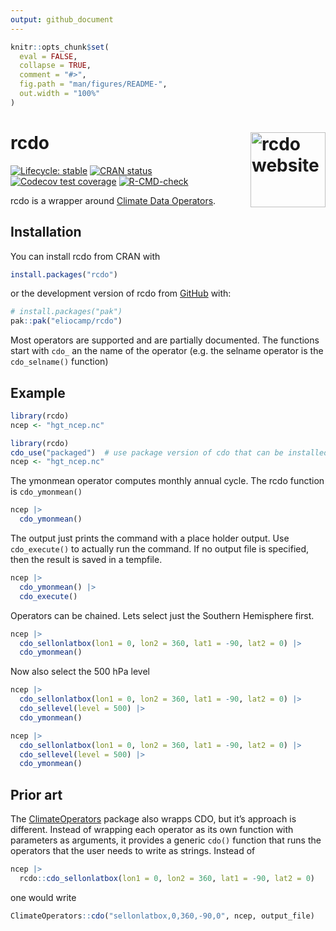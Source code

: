 ```yaml
---
output: github_document
---
```


<!-- README.md is generated from README.Rmd. Please edit that file -->

```r
knitr::opts_chunk$set(
  eval = FALSE,
  collapse = TRUE,
  comment = "#>",
  fig.path = "man/figures/README-",
  out.width = "100%"
)
```

# rcdo <a href="https://eliocamp.github.io/rcdo/"><img src="man/figures/logo.png" align="right" height="120" alt="rcdo website" /></a>

<!-- badges: start -->
[![Lifecycle: stable](https://img.shields.io/badge/lifecycle-stable-brightgreen.svg)](https://lifecycle.r-lib.org/articles/stages.html#stable)
[![CRAN status](https://www.r-pkg.org/badges/version/rcdo)](https://CRAN.R-project.org/package=rcdo)
[![Codecov test coverage](https://codecov.io/gh/eliocamp/rcdo/graph/badge.svg)](https://app.codecov.io/gh/eliocamp/rcdo)
[![R-CMD-check](https://github.com/eliocamp/rcdo/actions/workflows/R-CMD-check.yaml/badge.svg)](https://github.com/eliocamp/rcdo/actions/workflows/R-CMD-check.yaml)
<!-- badges: end -->

rcdo is a wrapper around [Climate Data Operators](https://code.mpimet.mpg.de/projects/cdo). 

## Installation

You can install rcdo from CRAN with 

```r
install.packages("rcdo")
```

or the development version of rcdo from [GitHub](https://github.com/) with:

``` r
# install.packages("pak")
pak::pak("eliocamp/rcdo")
```

Most operators are supported and are partially documented. 
The functions start with `cdo_` an the name of the operator (e.g. the selname operator is the `cdo_selname()` function)

## Example


```r
library(rcdo)
ncep <- "hgt_ncep.nc"
```

```r
library(rcdo)
cdo_use("packaged")  # use package version of cdo that can be installed with `cdo_install()`. 
ncep <- "hgt_ncep.nc"
```

The ymonmean operator computes monthly annual cycle. 
The rcdo function is `cdo_ymonmean()`

```r
ncep |> 
  cdo_ymonmean() 
```

The output just prints the command with a place holder output. 
Use `cdo_execute()` to actually run the command. 
If no output file is specified, then the result is saved in a tempfile. 

```r
ncep |> 
  cdo_ymonmean() |> 
  cdo_execute()
```

Operators can be chained. 
Lets select just the Southern Hemisphere first.

```r
ncep |> 
  cdo_sellonlatbox(lon1 = 0, lon2 = 360, lat1 = -90, lat2 = 0) |> 
  cdo_ymonmean() 
```

Now also select the 500 hPa level 

```r
ncep |> 
  cdo_sellonlatbox(lon1 = 0, lon2 = 360, lat1 = -90, lat2 = 0) |> 
  cdo_sellevel(level = 500) |> 
  cdo_ymonmean() 
```


```r
ncep |> 
  cdo_sellonlatbox(lon1 = 0, lon2 = 360, lat1 = -90, lat2 = 0) |> 
  cdo_sellevel(level = 500) |> 
  cdo_ymonmean() 
```

## Prior art

The [ClimateOperators](https://github.com/markpayneatwork/ClimateOperators) package also wrapps CDO, but it's approach is different. 
Instead of wrapping each operator as its own function with parameters as arguments, it provides a generic `cdo()` function that runs the operators that the user needs to write as strings. 
Instead of 

```r
ncep |> 
  rcdo::cdo_sellonlatbox(lon1 = 0, lon2 = 360, lat1 = -90, lat2 = 0) 
```

one would write 
 
```r
ClimateOperators::cdo("sellonlatbox,0,360,-90,0", ncep, output_file)
```
